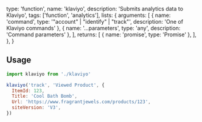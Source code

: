   type: 'function',
  name: 'klaviyo',
  description: 'Submits analytics data to Klaviyo',
  tags: ['function', 'analytics'],
  lists: {
    arguments: [
      { name: 'command', type: '"account" | "identify" | "track"', description: 'One of Klaviyo commands' },
      { name: '...parameters', type: 'any', description: 'Command parameters' },
    ],
    returns: [
      { name: 'promise', type: 'Promise<void>' },
    ],
  },
}

## Usage

```js
import klaviyo from './klaviyo'

klaviyo('track', 'Viewed Product', {
  ItemId: 123,
  Title: 'Cool Bath Bomb',
  Url: 'https://www.fragrantjewels.com/products/123',
  siteVersion: 'V3',
})
```
